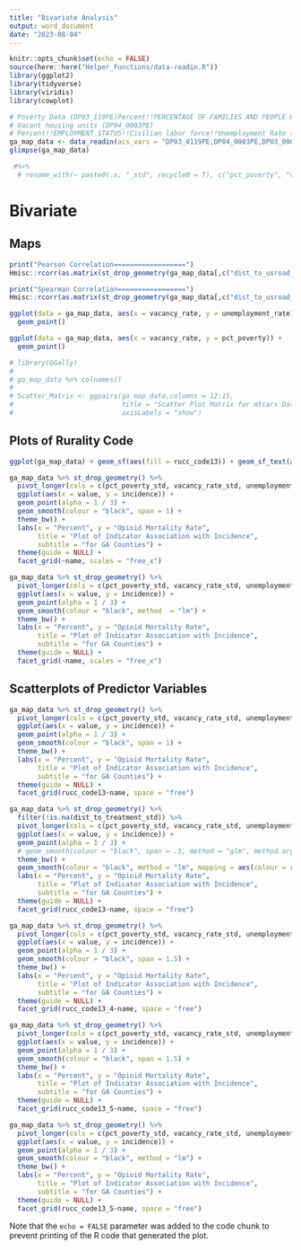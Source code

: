 ```yaml
---
title: "Bivariate Analysis"
output: word_document
date: "2023-08-04"
---
```


```r
knitr::opts_chunk$set(echo = FALSE)
source(here::here("Helper_Functions/data-readin.R"))
library(ggplot2)
library(tidyverse)
library(viridis)
library(cowplot)

# Poverty Data (DP03_119PE)Percent!!PERCENTAGE OF FAMILIES AND PEOPLE WHOSE INCOME IN THE PAST 12 MONTHS IS BELOW THE POVERTY LEVEL!!All families
# Vacant housing units (DP04_0003PE)
# Percent!!EMPLOYMENT STATUS!!Civilian labor force!!Unemployment Rate (DP03_0009PE)
ga_map_data <- data_readin(acs_vars = "DP03_0119PE,DP04_0003PE,DP03_0009PE", acs_yr = 2019, mort_year = 2020)
glimpse(ga_map_data)
```

```r

 #%>% 
  # rename_with(~ paste0(.x, "_std", recycle0 = T), c("pct_poverty", "vacancy_rate", "unemployment_rate"))

```


# Bivariate

## Maps

```r
print("Pearson Correlation==================")
Hmisc::rcorr(as.matrix(st_drop_geometry(ga_map_data[,c("dist_to_usroad_std", "dist_to_treatment_std", "pct_poverty_std", "vacancy_rate_std", "unemployment_rate_std", "incidence")])))[c(1,3)]

print("Spearman Correlation=================")
Hmisc::rcorr(as.matrix(st_drop_geometry(ga_map_data[,c("dist_to_usroad_std", "dist_to_treatment_std","pct_poverty_std", "vacancy_rate_std", "unemployment_rate_std", "incidence")])),type = 'spearman')

ggplot(data = ga_map_data, aes(x = vacancy_rate, y = unemployment_rate)) +
  geom_point()

ggplot(data = ga_map_data, aes(x = vacancy_rate, y = pct_poverty)) +
  geom_point() 


```

```r
# library(GGally)
# 
# ga_map_data %>% colnames()
# 
# Scatter_Matrix <- ggpairs(ga_map_data,columns = 12:15,
#                           title = "Scatter Plot Matrix for mtcars Dataset",
#                           axisLabels = "show")
```
 
 
## Plots of Rurality Code

```r

ggplot(ga_map_data) + geom_sf(aes(fill = rucc_code13)) + geom_sf_text(aes(label = NAME))

```






```r

ga_map_data %>% st_drop_geometry() %>%
  pivot_longer(cols = c(pct_poverty_std, vacancy_rate_std, unemployment_rate_std, rucc_code13_n, dist_to_usroad_std, dist_to_treatment_std)) %>%
  ggplot(aes(x = value, y = incidence)) +
  geom_point(alpha = 1 / 3) +
  geom_smooth(colour = "black", span = 1) +
  theme_bw() +
  labs(x = "Percent", y = "Opioid Mortality Rate",
       title = "Plot of Indicator Association with Incidence",
       subtitle = "for GA Counties") +
  theme(guide = NULL) +
  facet_grid(~name, scales = "free_x")

ga_map_data %>% st_drop_geometry() %>%
  pivot_longer(cols = c(pct_poverty_std, vacancy_rate_std, unemployment_rate_std, rucc_code13_n, dist_to_usroad_std, dist_to_treatment_std)) %>%
  ggplot(aes(x = value, y = incidence)) +
  geom_point(alpha = 1 / 3) +
  geom_smooth(colour = "black", method  = "lm") +
  theme_bw() +
  labs(x = "Percent", y = "Opioid Mortality Rate",
       title = "Plot of Indicator Association with Incidence",
       subtitle = "for GA Counties") +
  theme(guide = NULL) +
  facet_grid(~name, scales = "free_x")


```


## Scatterplots of Predictor Variables

```r

ga_map_data %>% st_drop_geometry() %>% 
  pivot_longer(cols = c(pct_poverty_std, vacancy_rate_std, unemployment_rate_std, dist_to_usroad_std, dist_to_treatment_std)) %>% 
  ggplot(aes(x = value, y = incidence)) +
  geom_point(alpha = 1 / 3) +
  geom_smooth(colour = "black", span = 1) +
  theme_bw() +
  labs(x = "Percent", y = "Opioid Mortality Rate", 
       title = "Plot of Indicator Association with Incidence",
       subtitle = "for GA Counties") +
  theme(guide = NULL) +
  facet_grid(rucc_code13~name, space = "free")

ga_map_data %>% st_drop_geometry() %>% 
  filter(!is.na(dist_to_treatment_std)) %>% 
  pivot_longer(cols = c(pct_poverty_std, vacancy_rate_std, unemployment_rate_std, dist_to_usroad_std, dist_to_treatment_std)) %>% 
  ggplot(aes(x = value, y = incidence)) +
  geom_point(alpha = 1 / 3) +
  # geom_smooth(colour = "black", span = .5, method = "glm", method.args = list(family="poisson")) +
  theme_bw() +
  geom_smooth(colour = "black", method = "lm", mapping = aes(colour = rucc_code13)) +
  labs(x = "Percent", y = "Opioid Mortality Rate", 
       title = "Plot of Indicator Association with Incidence",
       subtitle = "for GA Counties") +
  theme(guide = NULL) +
  facet_grid(rucc_code13~name, space = "free")

```

```r

ga_map_data %>% st_drop_geometry() %>% 
  pivot_longer(cols = c(pct_poverty_std, vacancy_rate_std, unemployment_rate_std, dist_to_usroad_std, dist_to_treatment_std)) %>% 
  ggplot(aes(x = value, y = incidence)) +
  geom_point(alpha = 1 / 3) +
  geom_smooth(colour = "black", span = 1.5) +
  theme_bw() +
  labs(x = "Percent", y = "Opioid Mortality Rate", 
       title = "Plot of Indicator Association with Incidence",
       subtitle = "for GA Counties") +
  theme(guide = NULL) +
  facet_grid(rucc_code13_4~name, space = "free")

```

```r


ga_map_data %>% st_drop_geometry() %>% 
  pivot_longer(cols = c(pct_poverty_std, vacancy_rate_std, unemployment_rate_std, dist_to_usroad_std, dist_to_treatment_std)) %>% 
  ggplot(aes(x = value, y = incidence)) +
  geom_point(alpha = 1 / 3) +
  geom_smooth(colour = "black", span = 1.5) +
  theme_bw() +
  labs(x = "Percent", y = "Opioid Mortality Rate", 
       title = "Plot of Indicator Association with Incidence",
       subtitle = "for GA Counties") +
  theme(guide = NULL) +
  facet_grid(rucc_code13_5~name, space = "free")

```
```r


ga_map_data %>% st_drop_geometry() %>% 
  pivot_longer(cols = c(pct_poverty_std, vacancy_rate_std, unemployment_rate_std, dist_to_usroad_std, dist_to_treatment_std)) %>% 
  ggplot(aes(x = value, y = incidence)) +
  geom_point(alpha = 1 / 3) +
  geom_smooth(colour = "black", method = "lm") +
  theme_bw() +
  labs(x = "Percent", y = "Opioid Mortality Rate", 
       title = "Plot of Indicator Association with Incidence",
       subtitle = "for GA Counties") +
  theme(guide = NULL) +
  facet_grid(rucc_code13_5~name, space = "free")

```

Note that the `echo = FALSE` parameter was added to the code chunk to prevent printing of the R code that generated the plot.
